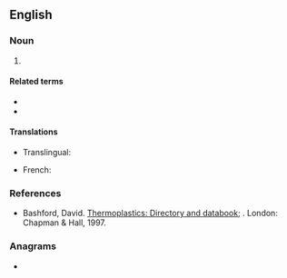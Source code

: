 ==English==

===Noun===
{{en-noun|-}}

# {{lb|en|organic compound}} {{initialism of|{{w|high-density polyethylene}}|lang=en}}

====Related terms====
{{sense|high-density polyethylene}}
* {{l|en|LDPE}}
* {{l|en|PE}}

====Translations====
{{trans-top|high-density polyethylene}}
* Translingual: {{t|mul|PE-HD}}
{{trans-mid}}
* French: {{t|fr|PEHD}}
{{trans-bottom}}

===References===
{{sense|high-density polyethylene}}
* Bashford, David. [http://books.google.com/books?id=ycLq-EYaE0QC&dq=a.+schulman&source=gbs_navlinks_s Thermoplastics: Directory and databook]; {{ISBN|9780412733505}}. London: Chapman & Hall, 1997.

===Anagrams===
* {{anagrams|en|a=dehp|DEHP|hep D}}